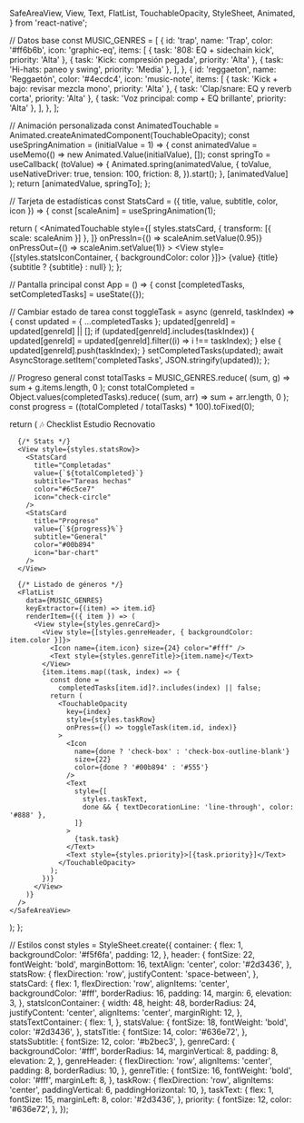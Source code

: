   SafeAreaView,
  View,
  Text,
  FlatList,
  TouchableOpacity,
  StyleSheet,
  Animated,
} from 'react-native';

// Datos base
const MUSIC_GENRES = [
  {
    id: 'trap',
    name: 'Trap',
    color: '#ff6b6b',
    icon: 'graphic-eq',
    items: [
      { task: '808: EQ + sidechain kick', priority: 'Alta' },
      { task: 'Kick: compresión pegada', priority: 'Alta' },
      { task: 'Hi-hats: paneo y swing', priority: 'Media' },
    ],
  },
  {
    id: 'reggaeton',
    name: 'Reggaetón',
    color: '#4ecdc4',
    icon: 'music-note',
    items: [
      { task: 'Kick + bajo: revisar mezcla mono', priority: 'Alta' },
      { task: 'Clap/snare: EQ y reverb corta', priority: 'Alta' },
      { task: 'Voz principal: comp + EQ brillante', priority: 'Alta' },
    ],
  },
];

// Animación personalizada
const AnimatedTouchable = Animated.createAnimatedComponent(TouchableOpacity);
const useSpringAnimation = (initialValue = 1) => {
  const animatedValue = useMemo(() => new Animated.Value(initialValue), []);
  const springTo = useCallback(
    (toValue) => {
      Animated.spring(animatedValue, {
        toValue,
        useNativeDriver: true,
        tension: 100,
        friction: 8,
      }).start();
    },
    [animatedValue]
  );
  return [animatedValue, springTo];
};

// Tarjeta de estadísticas
const StatsCard = ({ title, value, subtitle, color, icon }) => {
  const [scaleAnim] = useSpringAnimation(1);

  return (
    <AnimatedTouchable
      style={[
        styles.statsCard,
        { transform: [{ scale: scaleAnim }] },
      ]}
      onPressIn={() => scaleAnim.setValue(0.95)}
      onPressOut={() => scaleAnim.setValue(1)}
    >
      <View style={[styles.statsIconContainer, { backgroundColor: color }]}>
        <Icon name={icon} size={28} color="#fff" />
      </View>
      <View style={styles.statsTextContainer}>
        <Text style={styles.statsValue}>{value}</Text>
        <Text style={styles.statsTitle}>{title}</Text>
        {subtitle ? <Text style={styles.statsSubtitle}>{subtitle}</Text> : null}
      </View>
    </AnimatedTouchable>
  );
};

// Pantalla principal
const App = () => {
  const [completedTasks, setCompletedTasks] = useState({});

  // Cambiar estado de tarea
  const toggleTask = async (genreId, taskIndex) => {
    const updated = { ...completedTasks };
    updated[genreId] = updated[genreId] || [];
    if (updated[genreId].includes(taskIndex)) {
      updated[genreId] = updated[genreId].filter((i) => i !== taskIndex);
    } else {
      updated[genreId].push(taskIndex);
    }
    setCompletedTasks(updated);
    await AsyncStorage.setItem('completedTasks', JSON.stringify(updated));
  };

  // Progreso general
  const totalTasks = MUSIC_GENRES.reduce(
    (sum, g) => sum + g.items.length,
    0
  );
  const totalCompleted = Object.values(completedTasks).reduce(
    (sum, arr) => sum + arr.length,
    0
  );
  const progress = ((totalCompleted / totalTasks) * 100).toFixed(0);

  return (
    <SafeAreaView style={styles.container}>
      <Text style={styles.header}>🎶 Checklist Estudio Recnovatio</Text>

      {/* Stats */}
      <View style={styles.statsRow}>
        <StatsCard
          title="Completadas"
          value={`${totalCompleted}`}
          subtitle="Tareas hechas"
          color="#6c5ce7"
          icon="check-circle"
        />
        <StatsCard
          title="Progreso"
          value={`${progress}%`}
          subtitle="General"
          color="#00b894"
          icon="bar-chart"
        />
      </View>

      {/* Listado de géneros */}
      <FlatList
        data={MUSIC_GENRES}
        keyExtractor={(item) => item.id}
        renderItem={({ item }) => (
          <View style={styles.genreCard}>
            <View style={[styles.genreHeader, { backgroundColor: item.color }]}>
              <Icon name={item.icon} size={24} color="#fff" />
              <Text style={styles.genreTitle}>{item.name}</Text>
            </View>
            {item.items.map((task, index) => {
              const done =
                completedTasks[item.id]?.includes(index) || false;
              return (
                <TouchableOpacity
                  key={index}
                  style={styles.taskRow}
                  onPress={() => toggleTask(item.id, index)}
                >
                  <Icon
                    name={done ? 'check-box' : 'check-box-outline-blank'}
                    size={22}
                    color={done ? '#00b894' : '#555'}
                  />
                  <Text
                    style={[
                      styles.taskText,
                      done && { textDecorationLine: 'line-through', color: '#888' },
                    ]}
                  >
                    {task.task}
                  </Text>
                  <Text style={styles.priority}>[{task.priority}]</Text>
                </TouchableOpacity>
              );
            })}
          </View>
        )}
      />
    </SafeAreaView>
  );
};

// Estilos
const styles = StyleSheet.create({
  container: {
    flex: 1,
    backgroundColor: '#f5f6fa',
    padding: 12,
  },
  header: {
    fontSize: 22,
    fontWeight: 'bold',
    marginBottom: 16,
    textAlign: 'center',
    color: '#2d3436',
  },
  statsRow: {
    flexDirection: 'row',
    justifyContent: 'space-between',
  },
  statsCard: {
    flex: 1,
    flexDirection: 'row',
    alignItems: 'center',
    backgroundColor: '#fff',
    borderRadius: 16,
    padding: 14,
    margin: 6,
    elevation: 3,
  },
  statsIconContainer: {
    width: 48,
    height: 48,
    borderRadius: 24,
    justifyContent: 'center',
    alignItems: 'center',
    marginRight: 12,
  },
  statsTextContainer: {
    flex: 1,
  },
  statsValue: {
    fontSize: 18,
    fontWeight: 'bold',
    color: '#2d3436',
  },
  statsTitle: {
    fontSize: 14,
    color: '#636e72',
  },
  statsSubtitle: {
    fontSize: 12,
    color: '#b2bec3',
  },
  genreCard: {
    backgroundColor: '#fff',
    borderRadius: 14,
    marginVertical: 8,
    padding: 8,
    elevation: 2,
  },
  genreHeader: {
    flexDirection: 'row',
    alignItems: 'center',
    padding: 8,
    borderRadius: 10,
  },
  genreTitle: {
    fontSize: 16,
    fontWeight: 'bold',
    color: '#fff',
    marginLeft: 8,
  },
  taskRow: {
    flexDirection: 'row',
    alignItems: 'center',
    paddingVertical: 6,
    paddingHorizontal: 10,
  },
  taskText: {
    flex: 1,
    fontSize: 15,
    marginLeft: 8,
    color: '#2d3436',
  },
  priority: {
    fontSize: 12,
    color: '#636e72',
  },
});

